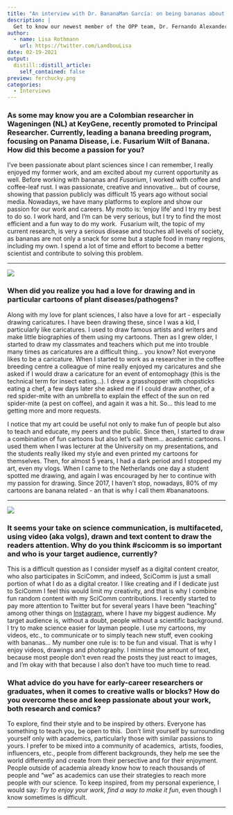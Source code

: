 ```yaml
---
title: "An interview with Dr. BananaMan García: on being bananas about bananas"
description: |
  Get to know our newest member of the OPP team, Dr. Fernando Alexander García-Bastidas, a Colombian researcher in Wageningen (NL) at KeyGene leading banana breeding program focusing on Panama Disease. He is also known as Dr. Bananaman, the creator of the #bananatoons. Fernando will be responsible for creating open digital art useful for plant pathology teaching and outreach.
author:
  - name: Lisa Rothmann
    url: https://twitter.com/LandbouLisa
date: 02-19-2021
output:
  distill::distill_article:
    self_contained: false
preview: ferchucky.png
categories:
  - Interviews
---
```


### As some may know you are a Colombian researcher in Wageningen (NL) at KeyGene, recently promoted to Principal Researcher. Currently, leading a banana breeding program, focusing on Panama Disease, i.e. Fusarium Wilt of Banana. How did this become a passion for you?

I've been passionate about plant sciences since I can remember, I really enjoyed my former work, and am excited about my current opportunity as well. Before working with bananas and *Fusarium*, I worked with coffee and coffee-leaf rust. I was passionate, creative and innovative... but of course, showing that passion publicly was difficult 15 years ago without social media. Nowadays, we have many platforms to explore and show our passion for our work and careers. My motto is: 'enjoy life' and I try my best to do so. I work hard, and I'm can be very serious, but I try to find the most efficient and a fun way to do my work.  Fusarium wilt, the topic of my current research, is very a serious disease and touches all levels of society, as bananas are not only a snack for some but a staple food in many regions, including my own. I spend a lot of time and effort to become a better scientist and contribute to solving this problem.

------------------------------------------------------------------------

![](ferchucky2.jpg)

### **When did you realize you had a love for drawing and in particular cartoons of plant diseases/pathogens?**

Along with my love for plant sciences, I also have a love for art - especially drawing caricatures. I have been drawing these, since I was a kid, I particularly like caricatures. I used to draw famous artists and writers and make little biographies of them using my cartoons. Then as I grew older, I started to draw my classmates and teachers which put me into trouble many times as caricatures are a difficult thing... you know? Not everyone likes to be a caricature. When I started to work as a researcher in the coffee breeding centre a colleague of mine really enjoyed my caricatures and she asked if I would draw a caricature for an event of entomophagy (this is the technical term for insect eating...). I drew a grasshopper with chopsticks eating a chef, a few days later she asked me if I could draw another, of a red spider-mite with an umbrella to explain the effect of the sun on red spider-mite (a pest on coffee), and again it was a hit. So... this lead to me getting more and more requests.

I notice that my art could be useful not only to make fun of people but also to teach and educate, my peers and the public. Since then, I started to draw a combination of fun cartoons but also let's call them... academic cartoons. I used them when I was lecturer at the University on my presentations, and the students really liked my style and even printed my cartoons for themselves. Then, for almost 5 years, I had a dark period and I stopped my art, even my vlogs. When I came to the Netherlands one day a student spotted me drawing, and again I was encouraged by her to continue with my passion for drawing. Since 2017, I haven't stop, nowadays, 80% of my cartoons are banana related - an that is why I call them \#bananatoons.

------------------------------------------------------------------------

![](ferchucky3.jpg)

### **It seems your take on science communication, is multifaceted, using video (aka volgs), drawn and text content to draw the readers attention. Why do you think \#scicomm is so important and who is your target audience, currently?**

This is a difficult question as I consider myself as a digital content creator, who also participates in SciComm, and indeed, SciComm is just a small portion of what I do as a digital creator. I like creating and if I dedicate just to SciComm I feel this would limit my creativity, and that is why I combine fun random content with my SciComm contributions. I recently started to pay more attention to Twitter but for several years I have been "teaching" among other things on [Instagram](https://www.instagram.com/ferchuckytoons/?hl=en), where I have my biggest audience. My target audience is, without a doubt, people without a scientific background. I try to make science easier for layman people. I use my cartoons, my videos, etc., to communicate or to simply teach new stuff, even cooking with bananas... My number one rule is: to be fun and visual. That is why I enjoy videos, drawings and photography. I miminse the amount of text, because most people don't even read the posts they just react to images, and I'm okay with that because I also don't have too much time to read.

### **What advice do you have for early-career researchers or graduates, when it comes to creative walls or blocks? How do you overcome these and keep passionate about your work, both research and comics?**

To explore, find their style and to be inspired by others. Everyone has something to teach you, be open to this.  Don't limit yourself by surrounding yourself only with academics, particularly those with similar passions to yours. I prefer to be mixed into a community of academics,  artists, foodies, influencers, etc., people from different backgrounds, they help me see the world differently and create from their persective and for their enjoyment. People outside of academia already know how to reach thousands of people and "we" as academics can use their strategies to reach more people with our science. To keep inspired, from my personal experience, I would say: *Try to enjoy your work, find a way to make it fun*, even though I know sometimes is difficult. 

------------------------------------------------------------------------
